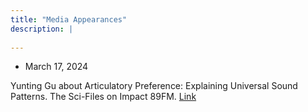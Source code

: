 ```yaml
---
title: "Media Appearances"
description: |
  
---
```


* March 17, 2024

Yunting Gu about Articulatory Preference: Explaining Universal Sound Patterns. The Sci-Files on Impact 89FM. [Link](https://share.transistor.fm/s/1f5953b5)